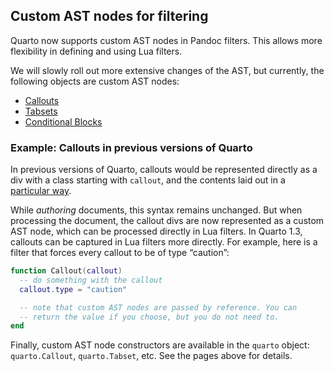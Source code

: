 ## Custom AST nodes for filtering

Quarto now supports custom AST nodes in Pandoc filters. This allows more flexibility in defining and using Lua filters.

We will slowly roll out more extensive changes of the AST, but currently, the following objects are custom AST nodes:

- [Callouts](custom-ast-nodes/callout.qmd)
- [Tabsets](custom-ast-nodes/tabset.qmd)
- [Conditional Blocks](custom-ast-nodes/conditional-block.qmd)

### Example: Callouts in previous versions of Quarto

In previous versions of Quarto, callouts would be represented directly as a div with a class starting with `callout`, and the contents laid out in a [particular way](/docs/authoring/callouts.qmd).

While _authoring_ documents, this syntax remains unchanged. But when processing the document, the callout divs are now represented as a custom AST node, which can be processed directly in Lua filters. In Quarto 1.3, callouts can be captured in Lua filters more directly. For example, here is a filter
that forces every callout to be of type "caution":

```lua
function Callout(callout)
  -- do something with the callout
  callout.type = "caution"

  -- note that custom AST nodes are passed by reference. You can
  -- return the value if you choose, but you do not need to.
end
```

Finally, custom AST node constructors are available in the `quarto` object: `quarto.Callout`, `quarto.Tabset`, etc. See the pages above for details.